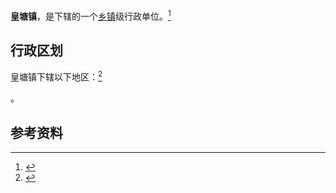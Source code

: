 {{中国乡级行政区|32/11/81/104/000}}

'''皇塘镇'''，是{{PRC admin/fullname|32/11/81/104/000|3}}下辖的一个[[乡镇|乡镇]]级行政单位。<ref>{{PRC admin/ref sgc|{{PRC admin/parent|32/11/81/104/000}}}}</ref>

== 行政区划 ==

皇塘镇下辖以下地区：<ref>{{PRC admin/ref sgc|32/11/81/104/000}}</ref>

{{PRC admin/children|32/11/81/104/000}}。

== 参考资料 ==

{{reflist}}

{{行政区划小作品}}
{{PRC admin/navcat|32/11/81/104/000}}